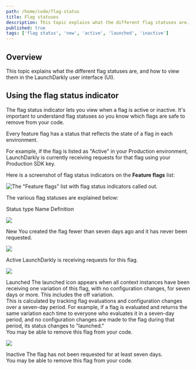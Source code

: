 ```yaml
---
path: /home/code/flag-status
title: Flag statuses
description: This topic explains what the different flag statuses are.
published: true
tags: ['flag status', 'new', 'active', 'launched', 'inactive']
---
```


## Overview

This topic explains what the different flag statuses are, and how to view them in the LaunchDarkly user interface (UI).

## Using the flag status indicator

The flag status indicator lets you view when a flag is active or inactive. It's important to understand flag statuses so you know which flags are safe to remove from your code.

Every feature flag has a status that reflects the state of a flag in each environment.

For example, if the flag is listed as "Active" in your Production environment, LaunchDarkly is currently receiving requests for that flag using your Production SDK key.

Here is a screenshot of flag status indicators on the **Feature flags** list:

![The "Feature flags" list with flag status indicators called out.](flag-status-indicators-callout.png)


The various flag statuses are explained below:

<Table>
  <TableHeader>
    <TableHeadCell>Status type</TableHeadCell>
    <TableHeadCell>Name</TableHeadCell>
    <TableHeadCell>Definition</TableHeadCell>
  </TableHeader>
  <TableBody>
    <TableRow>
<TableCell>

![](flag-status-indicator-new.png)

</TableCell>
      <TableCell>New</TableCell>
      <TableCell>You created the flag fewer than seven days ago and it has never been requested.</TableCell>
    </TableRow>
    <TableRow>
<TableCell>

![](flag-status-indicator-active.png)

</TableCell>
        <TableCell>Active</TableCell>
        <TableCell>LaunchDarkly is receiving requests for this flag.</TableCell>
    </TableRow>
    <TableRow>
<TableCell>

![](flag-status-indicator-launched.png)

</TableCell>
      <TableCell>Launched</TableCell>
<TableCell>The launched icon appears when all context instances have been receiving one variation of this flag, with no configuration changes, for seven days or more. This includes the off variation.<br/>This is calculated by tracking flag evaluations and configuration changes over a seven-day period. For example, if a flag is evaluated and returns the same variation each time to everyone who evaluates it in a seven-day period, and no configuration changes are made to the flag during that period, its status changes to "launched."<br/>You may be able to remove this flag from your code.</TableCell>
    </TableRow>
    <TableRow>
<TableCell>

![](flag-status-indicator-inactive.png)

</TableCell>
      <TableCell>Inactive</TableCell>
<TableCell>The flag has not been requested for at least seven days.<br/>You may be able to remove this flag from your code.</TableCell>
    </TableRow>
  </TableBody>
</Table>
